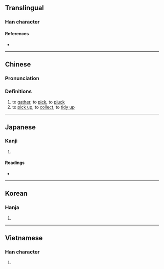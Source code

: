 {{character info/new}}
==Translingual==

===Han character===
{{Han char|rn=64|rad=手|as=07|sn=10|four=57067|canj=QSKR|ids=⿰扌君}}

====References====
* {{Han ref|kx=0433.010|dkj=12125|dj=0782.140|hdz=31887.150|uh=6343|ud=25411|bh=D1B8|bd=53688}}

----

==Chinese==
{{zh-forms|alt=攈,攟,𢹲}}

===Pronunciation===
{{zh-pron
|m=jùn
|c=kwan2
|mc=y
|oc=y
|cat=v
}}

===Definitions===
{{zh-hanzi}}

# to [[gather]], to [[pick]], to [[pluck]]
# to [[pick up]], to [[collect]], to [[tidy up]]

----

==Japanese==

===Kanji===
{{ja-kanji|grade=|rs=手07}}

# {{rfdef|ja|sort=手07}}

====Readings====
* {{ja-readings|on=[[くん]] (kun)|kun=[[ひろう]] (hirou)}}

----

==Korean==

===Hanja===
{{ko-hanja|hangeul=군|eumhun=|rv=gun|mr=kun|y=kwun}}

# {{rfdef|ko|sort=手07}}

----

==Vietnamese==

===Han character===
{{vi-hantu|khuân|rs=手07}}

# {{rfdef|vi|sort=手07}}